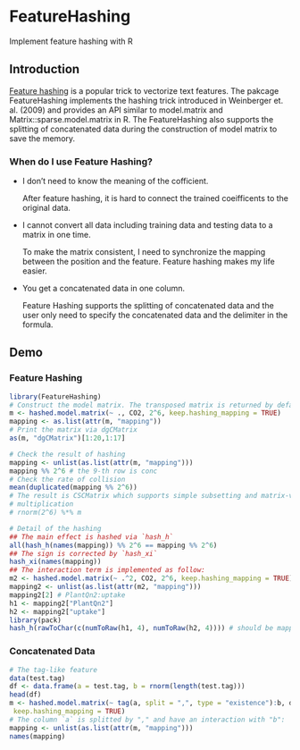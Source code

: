 FeatureHashing
==============

Implement feature hashing with R

## Introduction

[Feature hashing](http://en.wikipedia.org/wiki/Feature_hashing) is a popular trick to vectorize text features. 
The pakcage FeatureHashing implements the hashing trick introduced in 
Weinberger et. al. (2009) 
and provides an API similar to model.matrix and Matrix::sparse.model.matrix 
in R. 
The FeatureHashing also supports the splitting of concatenated data during 
the construction of model matrix to save the memory.

### When do I use Feature Hashing?

- I don't need to know the meaning of the cofficient.

    After feature hashing, it is hard to connect the trained coeifficents to the original data.

- I cannot convert all data including training data and testing data to a matrix in one time. 

    To make the matrix consistent, I need to synchronize the mapping between the position and the feature. Feature hashing makes my life easier.

- You get a concatenated data in one column.

    Feature Hashing supports the splitting of concatenated data and the user only need to specify the concatenated data and the delimiter in the formula.

## Demo

### Feature Hashing

```r
library(FeatureHashing)
# Construct the model matrix. The transposed matrix is returned by default.
m <- hashed.model.matrix(~ ., CO2, 2^6, keep.hashing_mapping = TRUE)
mapping <- as.list(attr(m, "mapping"))
# Print the matrix via dgCMatrix
as(m, "dgCMatrix")[1:20,1:17]

# Check the result of hashing
mapping <- unlist(as.list(attr(m, "mapping")))
mapping %% 2^6 # the 9-th row is conc
# Check the rate of collision
mean(duplicated(mapping %% 2^6))
# The result is CSCMatrix which supports simple subsetting and matrix-vector
# multiplication
# rnorm(2^6) %*% m

# Detail of the hashing
## The main effect is hashed via `hash_h`
all(hash_h(names(mapping)) %% 2^6 == mapping %% 2^6)
## The sign is corrected by `hash_xi`
hash_xi(names(mapping))
## The interaction term is implemented as follow:
m2 <- hashed.model.matrix(~ .^2, CO2, 2^6, keep.hashing_mapping = TRUE)
mapping2 <- unlist(as.list(attr(m2, "mapping")))
mapping2[2] # PlantQn2:uptake
h1 <- mapping2["PlantQn2"]
h2 <- mapping2["uptake"]
library(pack)
hash_h(rawToChar(c(numToRaw(h1, 4), numToRaw(h2, 4)))) # should be mapping2[2]
```

### Concatenated Data

```r
# The tag-like feature
data(test.tag)
df <- data.frame(a = test.tag, b = rnorm(length(test.tag)))
head(df)
m <- hashed.model.matrix(~ tag(a, split = ",", type = "existence"):b, df, 2^6,
 keep.hashing_mapping = TRUE)
# The column `a` is splitted by "," and have an interaction with "b":
mapping <- unlist(as.list(attr(m, "mapping")))
names(mapping)
```

